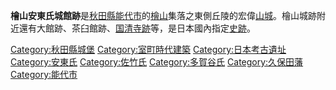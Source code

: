{{日本城郭概要表|
img =File:Hiyama Andôsi Zyôkan Ato.jpg |
img_capt = |
img_width =260px|
name = 檜山安東氏城館跡|
pref = 秋田縣|
nihongo=檜山安東氏城館跡|
hiragana=ひやまあんどうしじょうかんあと|
romaji=Hiyamaandōshi-jōkanato|
ar_called = 檜山城、霧山城、堀之內城|
struct = 山城|
tower_struct = 無|
builders = [[安東氏|安東氏]]|
build_y = 1456年（[[康正|康正]]2年）|
revamp = [[多賀谷氏|多賀谷氏]]|
rulers = 安東氏、佐竹氏（小場氏、多賀谷氏）|
reject_y = 1620年（[[元和_(日本)|元和]]6年）|
remains = 曲輪、土壘|
cultural asset = 國家史跡|
location = {{Coord|40|9|46.88|N|140|7|16.65|E|scale:20000}}|
}}
'''檜山安東氏城館跡'''是[[秋田縣|秋田縣]][[能代市|能代市]]的[[檜山|檜山]]集落之東側丘陵的宏偉[[山城|山城]]。檜山城跡附近還有大館跡、茶臼館跡、[[国清寺跡|国清寺跡]]等，是日本國內指定[[史跡|史跡]]。
{{DEFAULTSORT:Hiyama Jou}}
[[Category:秋田縣城堡|Category:秋田縣城堡]]
[[Category:室町時代建築|Category:室町時代建築]]
[[Category:日本考古遺址|Category:日本考古遺址]]
[[Category:安東氏|Category:安東氏]]
[[Category:佐竹氏|Category:佐竹氏]]
[[Category:多賀谷氏|Category:多賀谷氏]]
[[Category:久保田藩|Category:久保田藩]]
[[Category:能代市|Category:能代市]]